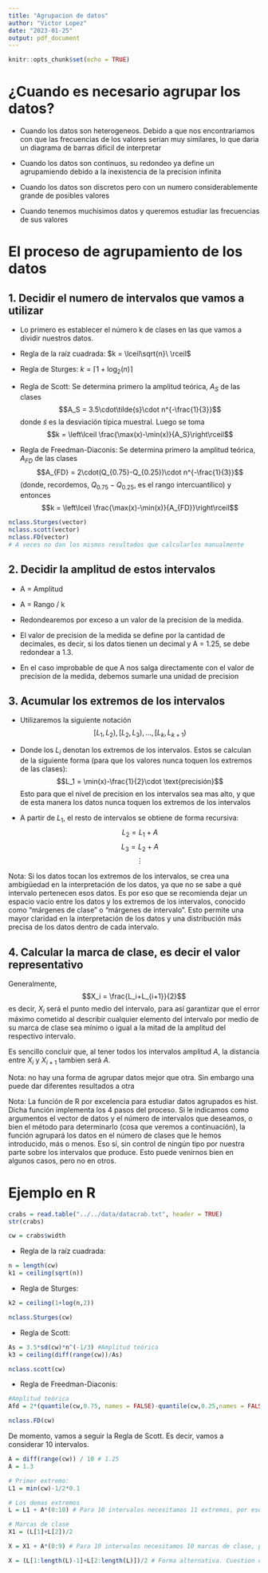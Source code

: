 ```yaml
---
title: "Agrupacion de datos"
author: "Victor Lopez"
date: "2023-01-25"
output: pdf_document
---
```


```r
knitr::opts_chunk$set(echo = TRUE)
```

# ¿Cuando es necesario agrupar los datos?

- Cuando los datos son heterogeneos. Debido a que nos encontrariamos con que las frecuencias de los valores serian muy similares, lo que daria un diagrama de barras dificil de interpretar

- Cuando los datos son continuos, su redondeo ya define un agrupamiendo debido a la inexistencia de la precision infinita

- Cuando los datos son discretos pero con un numero considerablemente grande de posibles valores

- Cuando tenemos muchisimos datos y queremos estudiar las frecuencias de sus valores

# El proceso de agrupamiento de los datos

  

## 1. Decidir el numero de intervalos que vamos a utilizar
- Lo primero es establecer el número k de clases en las que vamos a dividir nuestros datos.

- Regla de la raíz cuadrada: $k = \lceil\sqrt{n}\ \rceil$

- Regla de Sturges: $k = \lceil 1+\log_{2}(n)\rceil$

- Regla de Scott: Se determina primero la amplitud teórica, $A_S$ de las clases $$A_S = 3.5\cdot\tilde{s}\cdot n^{-\frac{1}{3}}$$
donde $\tilde{s}$ es la desviación típica muestral. Luego se toma $$k = \left\lceil \frac{\max(x)-\min(x)}{A_S}\right\rceil$$

- Regla de Freedman-Diaconis: Se determina primero la amplitud teórica, $A_{FD}$ de las clases $$A_{FD} = 2\cdot(Q_{0.75}-Q_{0.25})\cdot n^{-\frac{1}{3}}$$ (donde, recordemos, $Q_{0.75}-Q_{0.25}$, es el rango intercuantílico) y entonces 
$$k = \left\lceil \frac{\max(x)-\min(x)}{A_{FD}}\right\rceil$$

```r
nclass.Sturges(vector)
nclass.scott(vector)
nclass.FD(vector) 
# A veces no dan los mismos resultados que calcularlos manualmente
```


## 2. Decidir la amplitud de estos intervalos

- A = Amplitud

- A = Rango / k

- Redondearemos por exceso a un valor de la precision de la medida. 

- El valor de precision de la medida se define por la cantidad de decimales, es decir, si los datos tienen un decimal y A = 1.25, se debe redondear a 1.3.

- En el caso improbable de que A nos salga directamente con el valor de precision de la medida, debemos sumarle una unidad de precision

## 3. Acumular los extremos de los intervalos

- Utilizaremos la siguiente notación
$$[L_1,L_2),[L_2,L_3),\dots,[L_k,L_{k+1})$$

- Donde los $L_i$ denotan los extremos de los intervalos. Estos se calculan de la siguiente forma (para que los valores nunca toquen los extremos de las clases):
$$L_1 = \min(x)-\frac{1}{2}\cdot \text{precisión}$$
Esto para que el nivel de precision en los intervalos sea mas alto, y que de esta manera los datos nunca toquen los extremos de los intervalos

- A partir de $L_1$, el resto de intervalos se obtiene de forma recursiva:
$$L_2 = L_1 + A$$
$$L_3 = L_2 + A$$
$$\vdots$$

Nota: Si los datos tocan los extremos de los intervalos, se crea una ambigüedad en la interpretación de los datos, ya que no se sabe a qué intervalo pertenecen esos datos. Es por eso que se recomienda dejar un espacio vacío entre los datos y los extremos de los intervalos, conocido como "márgenes de clase" o "márgenes de intervalo". Esto permite una mayor claridad en la interpretación de los datos y una distribución más precisa de los datos dentro de cada intervalo.

## 4. Calcular la marca de clase, es decir el valor representativo

Generalmente, $$X_i = \frac{L_i+L_{i+1}}{2}$$ es decir, $X_i$ será el punto medio del intervalo, para así garantizar que el error máximo cometido al describir cualquier elemento del intervalo por medio de su marca de clase sea mínimo o igual a la mitad de la amplitud del respectivo intervalo.

Es sencillo concluir que, al tener todos los intervalos amplitud $A$, la distancia entre $X_i$ y $X_{i+1}$ tambien será $A$.

Nota: no hay una forma de agrupar datos mejor que otra. Sin embargo una puede dar diferentes resultados a otra

Nota: La función de R por excelencia para estudiar datos agrupados es hist. Dicha función implementa los 4 pasos del proceso. Si le indicamos como argumentos el vector de datos y el número de intervalos que deseamos, o bien el método para determinarlo (cosa que veremos a continuación), la función agrupará los datos en el número de clases que le hemos introducido, más o menos. Eso sí, sin control de ningún tipo por nuestra parte sobre los intervalos que produce. Esto puede venirnos bien en algunos casos, pero no en otros.


# Ejemplo en R

```r
crabs = read.table("../../data/datacrab.txt", header = TRUE)
str(crabs)

cw = crabs$width
```

- Regla de la raíz cuadrada:

```r
n = length(cw)
k1 = ceiling(sqrt(n))
```

- Regla de Sturges:

```r
k2 = ceiling(1+log(n,2))

nclass.Sturges(cw)
```

- Regla de Scott:

```r
As = 3.5*sd(cw)*n^(-1/3) #Amplitud teórica
k3 = ceiling(diff(range(cw))/As)

nclass.scott(cw)
```

- Regla de Freedman-Diaconis:

```r
#Amplitud teórica
Afd = 2*(quantile(cw,0.75, names = FALSE)-quantile(cw,0.25,names = FALSE))*n^(-1/3) 

nclass.FD(cw)
```

De momento, vamos a seguir la Regla de Scott. Es decir, vamos a considerar 10 intervalos.

```r
A = diff(range(cw)) / 10 # 1.25
A = 1.3

```

```r
# Primer extremo:
L1 = min(cw)-1/2*0.1

# Los demas extremos
L = L1 + A*(0:10) # Para 10 intervalos necesitamos 11 extremos, por eso del 0 al 10
```

```r
# Marcas de clase
X1 = (L[1]+L[2])/2

X = X1 + A*(0:9) # Para 10 intervalos necesitamos 10 marcas de clase, por eso del 0 al 9

X = (L[1:length(L)-1]+L[2:length(L)])/2 # Forma alternativa. Cuestion de gustos.
```





